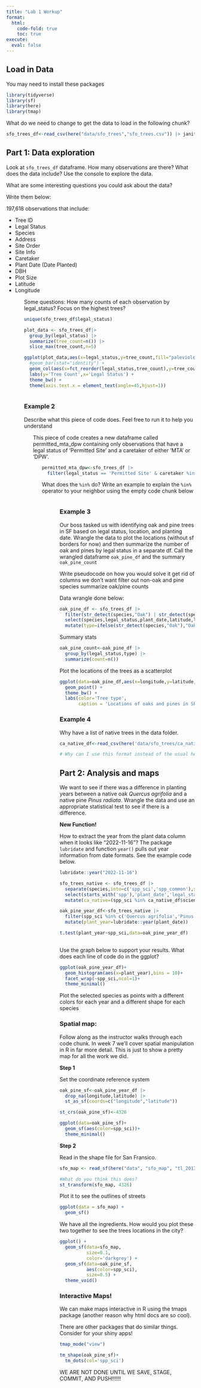 ```yaml
---
title: "Lab 1 Workup"
format: 
  html:
    code-fold: true
    toc: true
execute:
  eval: false
---
```


## Load in Data

You may need to install these packages

```r
library(tidyverse)
library(sf)
library(here)
library(tmap)
```

What do we need to change to get the data to load in the following chunk?

```r
sfo_trees_df<-read_csv(here("data/sfo_trees","sfo_trees.csv")) |> janitor::clean_names()
```

## Part 1: Data exploration

Look at `sfo_trees_df` dataframe. How many observations are there? What does the data include? Use the console to explore the data.

What are some interesting questions you could ask about the data?

Write them below:

197,618 observations that include:
<ul>
  <li>Tree ID</li>
  <li>Legal Status</li>
  <li>Species</li>
  <li>Address</li>
  <li>Site Order</li>
  <li>Site Info</li>
  <li>Caretaker</li>
  <li>Plant Date (Date Planted)</li>
  <li>DBH</li>
  <li>Plot Size</li>
  <li>Latitude</li>
  <li>Longitude</li>
<ul>

Some questions:
How many counts of each observation by legal_status? Focus on the highest trees?
```r
unique(sfo_trees_df$legal_status)

plot_data <- sfo_trees_df|>
  group_by(legal_status) |>
  summarize(tree_count=n()) |>
  slice_max(tree_count,n=5)

ggplot(plot_data,aes(x=legal_status,y=tree_count,fill="palevioletred")) +
  #geom_bar(stat="identity") +
  geom_col(aes(x=fct_reorder(legal_status,tree_count),y=tree_count)) +
  labs(y='Tree Count',x='Legal Status') +
  theme_bw() +
  theme(axis.text.x = element_text(angle=45,hjust=1))
    
```



### Example 2

Describe what this piece of code does. Feel free to run it to help you understand
<ul>
This piece of code creates a new dataframe called permitted_mta_dpw containing only observations that have a legal status of 'Permitted Site' and a caretaker of either 'MTA' or 'DPW'.
<ul>
```r
permitted_mta_dpw<-sfo_trees_df |> 
  filter(legal_status == 'Permitted Site' & caretaker %in% c("MTA","DPW"))
```

What does the `%in%` do? Write an example to explain the `%in%` operator to your neighbor using the empty code chunk below
<ul>

<ul>

```r

```

### Example 3

Our boss tasked us with identifying oak and pine trees in SF based on legal status, location, and planting date. Wrangle the data to plot the locations (without sf borders for now) and then summarize the number of oak and pines by legal status in a separate df. Call the wrangled dataframe `oak_pine_df` and the summary `oak_pine_count`

Write pseudocode on how you would solve it
get rid of columns we don't want
filter out non-oak and pine species
summarize oak/pine counts

Data wrangle done below:

```r
oak_pine_df <- sfo_trees_df |>
  filter(str_detect(species,"Oak") | str_detect(species,"Pine")) |>
  select(species,legal_status,plant_date,latitude,longitude) |>
  mutate(type=ifelse(str_detect(species,"Oak"),"Oak","Pine"))
```

Summary stats

```r
oak_pine_count<-oak_pine_df |> 
  group_by(legal_status,type) |>
  summarize(count=n())
```

Plot the locations of the trees as a scatterplot

```r
ggplot(data=oak_pine_df,aes(x=longitude,y=latitude,color=type)) +
  geom_point() +
  theme_bw() +
  labs(color='Tree type',
       caption = 'Locations of oaks and pines in SF')

```

### Example 4

Why have a list of native trees in the data folder.

```r
ca_native_df<-read_csv(here('data/sfo_trees/ca_native_spp.csv'))

# Why can I use this format instead of the usual here("data","folder","file")?
```

## Part 2: Analysis and maps

We want to see if there was a difference in planting years between a native oak *Quercus agrifolia* and a native pine *Pinus radiata*. Wrangle the data and use an appropriate statistical test to see if there is a difference.

**New Function!**

How to extract the year from the plant data column when it looks like "2022-11-16"? The package `lubridate` and function `year()` pulls out year information from date formats. See the example code below.

```r
lubridate::year("2022-11-16")
```
```r
sfo_trees_native <- sfo_trees_df |>
  separate(species,into=c('spp_sci','spp_common'),sep=' :: ') |>
  select(starts_with('spp'),'plant_date','legal_status','longitude','latitude') |>
  mutate(ca_native=(spp_sci %in% ca_native_df$scientific_name))
```


```r
oak_pine_year_df<-sfo_trees_native |>
  filter(spp_sci %in% c('Quercus agrifolia','Pinus radiata')) |>
  mutate(plant_year=lubridate::year(plant_date))

t.test(plant_year~spp_sci,data=oak_pine_year_df)
  
```

Use the graph below to support your results. What does each line of code do in the ggplot?

```r
ggplot(oak_pine_year_df)+
  geom_histogram(aes(x=plant_year),bins = 10)+
  facet_wrap(~spp_sci,ncol=1)+
  theme_minimal()
```

Plot the selected species as points with a different colors for each year and a different shape for each species

### Spatial map:

Follow along as the instructor walks through each code chunk. In week 7 we'll cover spatial manipulation in R in far more detail. This is just to show a pretty map for all the work we did.

**Step 1**

Set the coordinate reference system

```r
oak_pine_sf<-oak_pine_year_df |> 
  drop_na(longitude,latitude) |> 
  st_as_sf(coords=c("longitude","latitude"))

st_crs(oak_pine_sf)<-4326

ggplot(data=oak_pine_sf)+
  geom_sf(aes(color=spp_sci))+
  theme_minimal()
```

**Step 2**

Read in the shape file for San Fransico.

```r
sfo_map <- read_sf(here("data", "sfo_map", "tl_2017_06075_roads.shp"))

#What do you think this does?
st_transform(sfo_map, 4326)
```

Plot it to see the outlines of streets

```r
ggplot(data = sfo_map) +
  geom_sf()
```

We have all the ingredients. How would you plot these two together to see the trees locations in the city?

```r
ggplot() +
  geom_sf(data=sfo_map,
          size=0.1,
          color='darkgrey') +
  geom_sf(data=oak_pine_sf,
          aes(color=spp_sci),
          size=0.5) +
  theme_void()

```

### Interactive Maps!

We can make maps interactive in R using the tmaps package (another reason why html docs are so cool).

There are other packages that do similar things. Consider for your shiny apps!

```r
tmap_mode("view")

tm_shape(oak_pine_sf)+
  tm_dots(col='spp_sci')
```

WE ARE NOT DONE UNTIL WE SAVE, STAGE, COMMIT, AND PUSH!!!!!!
